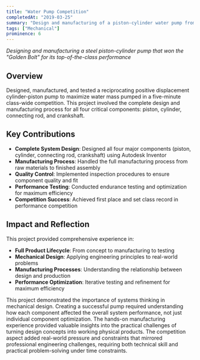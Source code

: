 ```yaml
---
title: "Water Pump Competition"
completedAt: "2019-03-25"
summary: "Design and manufacturing of a piston-cylinder water pump from scratch"
tags: ["Mechanical"]
prominence: 6
---
```


_Designing and manufacturing a steel piston-cylinder pump that won the "Golden Bolt" for its top-of-the-class performance_

## Overview

Designed, manufactured, and tested a reciprocating positive displacement cylinder-piston pump to maximize water mass pumped in a five-minute class-wide competition. This project involved the complete design and manufacturing process for all four critical components: piston, cylinder, connecting rod, and crankshaft.

## Key Contributions

- **Complete System Design**: Designed all four major components (piston, cylinder, connecting rod, crankshaft) using Autodesk Inventor
- **Manufacturing Process**: Handled the full manufacturing process from raw materials to finished assembly
- **Quality Control**: Implemented inspection procedures to ensure component quality and fit
- **Performance Testing**: Conducted endurance testing and optimization for maximum efficiency
- **Competition Success**: Achieved first place and set class record in performance competition

## Impact and Reflection

This project provided comprehensive experience in:

- **Full Product Lifecycle**: From concept to manufacturing to testing
- **Mechanical Design**: Applying engineering principles to real-world problems
- **Manufacturing Processes**: Understanding the relationship between design and production
- **Performance Optimization**: Iterative testing and refinement for maximum efficiency

This project demonstrated the importance of systems thinking in mechanical design. Creating a successful pump required understanding how each component affected the overall system performance, not just individual component optimization. The hands-on manufacturing experience provided valuable insights into the practical challenges of turning design concepts into working physical products. The competition aspect added real-world pressure and constraints that mirrored professional engineering challenges, requiring both technical skill and practical problem-solving under time constraints.

